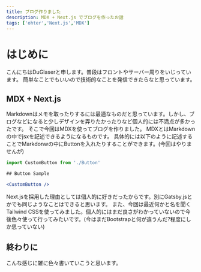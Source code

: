 ```yaml
---
title: ブログ作りました
description: MDX + Next.js でブログを作ったお話
tags: ['ohter','Next.js','MDX']
---
```


# はじめに
こんにちはDuGlaserと申します。普段はフロントやサーバー周りをいじっています。
簡単なことでもいいので技術的なことを発信できたらなと思っています。

## MDX + Next.js
Markdownはメモを取ったりするには最適なものだと思っています。しかし、ブログなどになると少しデザインを弄りたかったりなど個人的には不満点が多かったです。
そこで今回はMDXを使ってブログを作りました。
MDXとはMarkdownの中でjsxを記述できるようになるものです。
具体的には以下のように記述することでMarkdonwの中にButtonを入れたりすることができます。(今回はやりませんが)

```jsx
import CustomButton from './Button'

## Button Sample

<CustomButton />
```

Next.jsを採用した理由としては個人的に好きだったからです。別にGatsby.jsとかでも同じようなことはできると思います。
また、今回は最近何かと名を聞くTailwind CSSを使ってみました。個人的にはまだ良さがわかっていないので今後色々使って行ってみたいです。(今はまだBootstrapと何が違うんだ?程度にしか思っていない)

## 終わりに
こんな感じに雑に色々書いていこうと思います。
